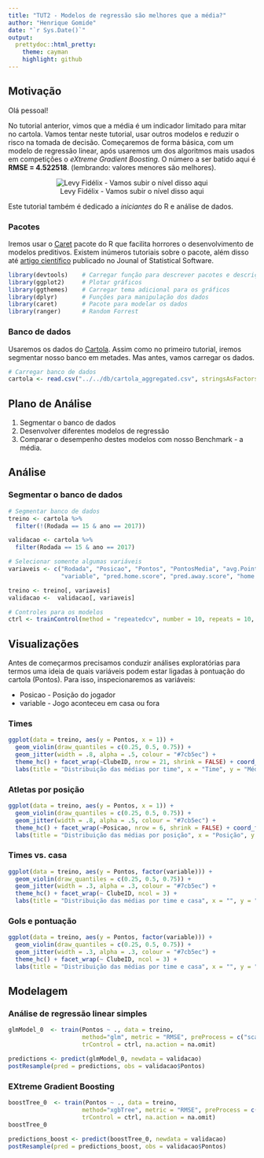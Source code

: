```yaml
---
title: "TUT2 - Modelos de regressão são melhores que a média?"
author: "Henrique Gomide"
date: "`r Sys.Date()`"
output:
  prettydoc::html_pretty:
    theme: cayman
    highlight: github
---
```


## Motivação

Olá pessoal!

No tutorial anterior, vimos que a média é um indicador limitado para mitar no cartola. Vamos tentar neste tutorial, usar outros modelos e reduzir o risco na tomada de decisão. Começaremos de forma básica, com um modelo de regressão linear, após usaremos um dos algoritmos mais usados em competições o *eXtreme Gradient Boosting*. O número a ser batido aqui é **RMSE = 4.522518**. (lembrando: valores menores são melhores).

<center>![Levy Fidélix - Vamos subir o nível disso aqui](http://geradormemes.com/media/created/n931gu.jpg)</center>

Este tutorial também é dedicado a _iniciantes_ do R e análise de dados. 

### Pacotes

Iremos usar o [Caret](http://caret.r-forge.r-project.org) pacote do R que facilita horrores o desenvolvimento de modelos preditivos. Existem inúmeros tutoriais sobre o pacote, além disso até [artigo científico](https://www.jstatsoft.org/article/view/v028i05) publicado no Jounal of Statistical Software.

```r
library(devtools)    # Carregar função para descrever pacotes e descrição do R
library(ggplot2)     # Plotar gráficos
library(ggthemes)    # Carregar tema adicional para os gráficos
library(dplyr)       # Funções para manipulação dos dados 
library(caret)       # Pacote para modelar os dados
library(ranger)      # Random Forrest
```


### Banco de dados

Usaremos os dados do [Cartola](https://github.com/henriquepgomide/caRtola/tree/master/db). Assim como no primeiro tutorial, iremos segmentar nosso banco em metades. Mas antes, vamos carregar os dados.

```r
# Carregar banco de dados
cartola <- read.csv("../../db/cartola_aggregated.csv", stringsAsFactors = FALSE)
```


## Plano de Análise

1. Segmentar o banco de dados
2. Desenvolver diferentes modelos de regressão
3. Comparar o desempenho destes modelos com nosso Benchmark - a média.

## Análise

### Segmentar o banco de dados
```r
# Segmentar banco de dados
treino <- cartola %>%
  filter(!(Rodada == 15 & ano == 2017))

validacao <- cartola %>%
  filter(Rodada == 15 & ano == 2017)

# Selecionar somente algumas variáveis
variaveis <- c("Rodada", "Posicao", "Pontos", "PontosMedia", "avg.Points", "avg.last05",
               "variable", "pred.home.score", "pred.away.score", "home.attack", "home.defend")

treino <- treino[, variaveis]
validacao <-  validacao[, variaveis]

# Controles para os modelos
ctrl <- trainControl(method = "repeatedcv", number = 10, repeats = 10, allowParallel = TRUE, verboseIter = TRUE)
```

## Visualizações

Antes de começarmos precisamos conduzir análises exploratórias para termos uma ideia de quais variáveis podem estar ligadas à pontuação do cartola (Pontos). Para isso, inspecionaremos as variáveis:

* Posicao - Posição do jogador
* variable - Jogo aconteceu em casa ou fora

### Times
```r
ggplot(data = treino, aes(y = Pontos, x = 1)) + 
  geom_violin(draw_quantiles = c(0.25, 0.5, 0.75)) + 
  geom_jitter(width = .8, alpha = .5, colour = "#7cb5ec") +
  theme_hc() + facet_wrap(~ClubeID, nrow = 21, shrink = FALSE) + coord_flip() + 
  labs(title = "Distribuição das médias por time", x = "Time", y = "Média")
```


### Atletas por posição

```r
ggplot(data = treino, aes(y = Pontos, x = 1)) + 
  geom_violin(draw_quantiles = c(0.25, 0.5, 0.75)) + 
  geom_jitter(width = .8, alpha = .5, colour = "#7cb5ec") +
  theme_hc() + facet_wrap(~Posicao, nrow = 6, shrink = FALSE) + coord_flip() + 
  labs(title = "Distribuição das médias por posição", x = "Posição", y = "Média")
```


### Times vs. casa

```r
ggplot(data = treino, aes(y = Pontos, factor(variable))) + 
  geom_violin(draw_quantiles = c(0.25, 0.5, 0.75)) + 
  geom_jitter(width = .3, alpha = .3, colour = "#7cb5ec") +
  theme_hc() + facet_wrap(~ ClubeID, ncol = 3) +
  labs(title = "Distribuição das médias por time e casa", x = "", y = "Pontuação")
```

### Gols e pontuação

```r
ggplot(data = treino, aes(y = Pontos, factor(variable))) + 
  geom_violin(draw_quantiles = c(0.25, 0.5, 0.75)) + 
  geom_jitter(width = .3, alpha = .3, colour = "#7cb5ec") +
  theme_hc() + facet_wrap(~ ClubeID, ncol = 3) +
  labs(title = "Distribuição das médias por time e casa", x = "", y = "Pontuação")
```

## Modelagem

### Análise de regressão linear simples
```r
glmModel_0  <- train(Pontos ~ ., data = treino, 
                     method="glm", metric = "RMSE", preProcess = c("scale", "center"),
                     trControl = ctrl, na.action = na.omit)
```

```r
predictions <- predict(glmModel_0, newdata = validacao)
postResample(pred = predictions, obs = validacao$Pontos)
```


### EXtreme Gradient Boosting

```r
boostTree_0  <- train(Pontos ~ ., data = treino, 
                     method="xgbTree", metric = "RMSE", preProcess = c("scale", "center"),
                     trControl = ctrl, na.action = na.omit)
boostTree_0
```

```r
predictions_boost <- predict(boostTree_0, newdata = validacao)
postResample(pred = predictions_boost, obs = validacao$Pontos)
```
